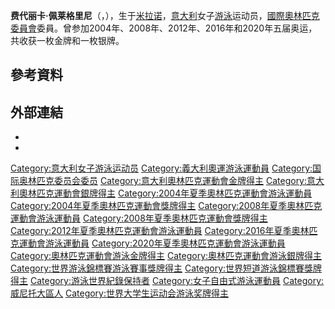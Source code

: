 {{noteTA|G1=Aquatics
|T=zh-cn:费代丽卡·佩莱格里尼;zh-hk:費代麗卡·彼莉基蓮;zh-tw:費代麗卡·佩萊格里尼
|1=zh-cn:费代丽卡·佩莱格里尼;zh-hk:費代麗卡·彼莉基蓮;zh-tw:費代麗卡·佩萊格里尼
|2=zh-cn:佩莱格里尼;zh-hk:彼莉基蓮;zh-tw:佩萊格里尼
|3=zh-hans:0米;zh-hk:0米;zh-tw:0公尺}}
{{Infobox Swimmer
| name = 费代丽卡·佩莱格里尼<br />''Federica Pellegrini''
| image = Federica Pellegrini e Luca Marin (cropped).jpg
| imagesize = 250px
| fullname = Federica Pellegrini
| nicknames = 
| nationality = {{ITA}}
| strokes = [[自由泳|自由泳]]
| club = C.C. Aniene
| collegeteam = 
| birth_date = {{birth date and age|1988|8|5}}
| birth_place = {{ITA}}[[米拉诺|米拉诺]] 
| death_date =
| death_place =
| height = {{height|ft=5|in=10}}
| weight = {{weight|lb=150}}
}}
{{MedalTableTop}}
{{MedalSport|女子[[游泳|游泳]]}}
{{MedalCountry|{{ITA}}}}
{{MedalCompetition|[[奧林匹克運動會|奧林匹克運動會]]}}
{{MedalGold|[[2008年夏季奧林匹克運動會|2008年 北京]]|[[2008年夏季奧林匹克運動會游泳比賽女子200米自由泳比賽|200米自由泳]]}}
{{MedalSilver | [[2004年夏季奧林匹克運動會|2004年 雅典]]<ref>{{cite web |url=http://sportsillustrated.cnn.com/olympics/2004/schedules/117BySport.html |title=2004 Olympic Games swimming results |accessdate=2007-07-22 |archive-date=2006-05-09 |archive-url=https://web.archive.org/web/20060509051921/http://sportsillustrated.cnn.com/olympics/2004/schedules/117BySport.html |dead-url=no }}</ref>|200米自由泳}}
{{MedalCompetition|[[世界游泳錦標賽|世界游泳錦標賽]]}}
{{MedalGold|[[2009年世界游泳錦標賽|2009年 羅馬]]|[[2009年世界游泳錦標賽游泳比賽|200米自由泳]]}}
{{MedalGold|2009年 羅馬|400米自由泳}}
{{MedalGold|[[2011年世界游泳錦標賽|2011年 上海]]<ref>{{cite web |url=http://www.omegatiming.com/swimming/racearchives/2011/shanghai2011/C73A1_Results%20(One%20Heat%20-%20Individual)_116_Heat1_Women_200_Free.pdf |title=Shanghai 2011 Results |accessdate=2011-07-27 }}{{dead link|date=2018年1月 |bot=InternetArchiveBot |fix-attempted=yes }}</ref>|[[2011年世界游泳錦標賽游泳比賽|200米自由泳]]}}
{{MedalGold|2011年 上海<ref>{{cite web |url=http://www.omegatiming.com/swimming/racearchives/2011/shanghai2011/C73A1_Results%20%28One%20Heat%20-%20Individual%29_105_Heat1_Women_400_Free.pdf |title=Shanghai 2011 Results |accessdate=2011-07-26 }}{{dead link|date=十月 2017 |bot=InternetArchiveBot }}</ref>|400米自由泳}}
{{MedalGold|[[2017年世界游泳錦標賽|2017年 布達佩斯]]|[[2017年世界游泳錦標賽游泳比賽|200米自由泳]]}}
{{MedalGold|[[2019年世界游泳錦標賽|2019年 光州]]|[[2019年世界游泳錦標賽游泳比賽|200米自由泳]]}}
{{MedalSilver|[[2005年世界游泳錦標賽|2005年 蒙特利爾]]<ref>{{cite web |url=http://www.fina.org/events/WC/Montreal_2005/results/sw.php |title=Montreal 2005 Results |accessdate=2007-06-09 |archive-date=2007-01-28 |archive-url=https://web.archive.org/web/20070128064425/http://www.fina.org/events/WC/Montreal_2005/results/sw.php |dead-url=no }}</ref>|200米自由泳}}
{{MedalSilver|[[2013年世界游泳錦標賽|2013年 巴塞隆納]]|[[2013年世界游泳錦標賽游泳比賽|200米自由泳]]}}
{{MedalSilver|[[2015年世界游泳錦標賽|2015年 喀山]]|[[2015年世界游泳錦標賽游泳比賽|200米自由泳]]}}
{{MedalSilver|2015年 喀山|4×200米自由泳接力}}
{{MedalBronze|[[2007年世界游泳錦標賽|2007年 墨爾本]]<ref name = "fina.org_melbourne">{{cite web |url=http://www.fina.org/events/WC/Melbourne_2007/results/swimming.php |title=12th FINA World Championships |accessdate=2007-06-09 |archive-date=2007-06-06 |archive-url=https://web.archive.org/web/20070606111744/http://www.fina.org/events/WC/Melbourne_2007/results/swimming.php |dead-url=no }}</ref>|200米自由泳}}
{{MedalCompetition|[[世界短池游泳錦標賽|世界短池游泳錦標賽]]}}
{{MedalGold|[[2016年世界短道游泳錦標賽|2016年 溫莎]]|200米自由泳}}
{{MedalSilver|[[2006年世界短道游泳錦標賽|2006年 上海]]|200米自由泳}}
{{MedalSilver|2016年 溫莎|4×100米自由泳接力}}
{{MedalBronze|2006年 上海|400米自由泳}}
{{MedalBronze|[[2010年世界短道游泳錦標賽|2010年 杜拜]]|400米自由泳}}
{{MedalBronze|[[2014年世界短道游泳錦標賽|2014年 多哈]]|4×100米自由泳接力}}
{{MedalBronze|2016年 溫莎|4×50米自由泳接力}}
{{MedalBronze|[[2018年世界短道游泳錦標賽|2018年 杭州]]|4×100米混合泳接力}}
{{MedalBottom}}
{{世大運獎牌記錄
|項目=游泳
|a1=2007
|b1=1
|c1=200公尺自由式
|a2=2007
|b2=1
|c2=400公尺自由式
|a3=2007
|b3=2
|c3=800公尺自由式
|a4=2007
|b4=3
|c4=4×200公尺自由式接力
}}
'''费代丽卡·佩莱格里尼'''（{{lang-it|'''Federica Pellegrini'''}}，{{bd|1988年|8月5日||catIdx=Pellegrin, Federica}}），生于[[米拉诺|米拉诺]]，[[意大利|意大利]]女子[[游泳|游泳]]运动员，[[國際奧林匹克委員會|國際奧林匹克委員會]]委員。曾参加2004年、2008年、2012年、2016年和2020年五届奥运，共收获一枚金牌和一枚银牌。

== 參考資料 ==
{{Reflist}}

== 外部連結 ==
* {{Facebook page|101349326581330}}
* {{Instagram|kikkafede88}}

{{奥林匹克运动会游泳比赛女子200米自由泳冠军}}

{{Authority control}}
{{DEFAULTSORT:Pellegrin, Federica}}
[[Category:意大利女子游泳运动员|Category:意大利女子游泳运动员]]
[[Category:義大利奧運游泳運動員|Category:義大利奧運游泳運動員]]
[[Category:国际奥林匹克委员会委员|Category:国际奥林匹克委员会委员]]
[[Category:意大利奧林匹克運動會金牌得主|Category:意大利奧林匹克運動會金牌得主]]
[[Category:意大利奧林匹克運動會銀牌得主|Category:意大利奧林匹克運動會銀牌得主]]
[[Category:2004年夏季奧林匹克運動會游泳運動員|Category:2004年夏季奧林匹克運動會游泳運動員]]
[[Category:2004年夏季奧林匹克運動會獎牌得主|Category:2004年夏季奧林匹克運動會獎牌得主]]
[[Category:2008年夏季奧林匹克運動會游泳運動員|Category:2008年夏季奧林匹克運動會游泳運動員]]
[[Category:2008年夏季奧林匹克運動會獎牌得主|Category:2008年夏季奧林匹克運動會獎牌得主]]
[[Category:2012年夏季奧林匹克運動會游泳運動員|Category:2012年夏季奧林匹克運動會游泳運動員]]
[[Category:2016年夏季奧林匹克運動會游泳運動員|Category:2016年夏季奧林匹克運動會游泳運動員]]
[[Category:2020年夏季奧林匹克運動會游泳運動員|Category:2020年夏季奧林匹克運動會游泳運動員]]
[[Category:奧林匹克運動會游泳金牌得主|Category:奧林匹克運動會游泳金牌得主]]
[[Category:奧林匹克運動會游泳銀牌得主|Category:奧林匹克運動會游泳銀牌得主]]
[[Category:世界游泳錦標賽游泳賽事獎牌得主|Category:世界游泳錦標賽游泳賽事獎牌得主]]
[[Category:世界短道游泳錦標賽獎牌得主|Category:世界短道游泳錦標賽獎牌得主]]
[[Category:游泳世界紀錄保持者|Category:游泳世界紀錄保持者]]
[[Category:女子自由式游泳運動員|Category:女子自由式游泳運動員]]
[[Category:威尼托大區人|Category:威尼托大區人]]
[[Category:世界大学生运动会游泳奖牌得主|Category:世界大学生运动会游泳奖牌得主]]